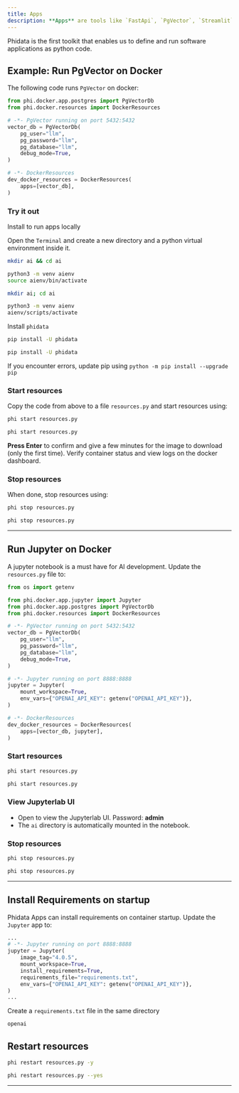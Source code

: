 ```yaml
---
title: Apps
description: **Apps** are tools like `FastApi`, `PgVector`, `Streamlit`, `Jupyter`, `Django` used to run software. They form the **Application** layer of a software product.
---
```


Phidata is the first toolkit that enables us to define and run software applications as python code.

## Example: Run PgVector on Docker

The following code runs `PgVector` on docker:

```python resources.py
from phi.docker.app.postgres import PgVectorDb
from phi.docker.resources import DockerResources

# -*- PgVector running on port 5432:5432
vector_db = PgVectorDb(
    pg_user="llm",
    pg_password="llm",
    pg_database="llm",
    debug_mode=True,
)

# -*- DockerResources
dev_docker_resources = DockerResources(
    apps=[vector_db],
)
```

### Try it out

<Note>

Install <LinkOpenNewTab href="https://docs.docker.com/desktop/install/mac-install/" text="docker desktop" /> to run apps locally

</Note>

Open the `Terminal` and create a new directory and a python virtual environment inside it.

<CodeGroup>

```bash Mac
mkdir ai && cd ai

python3 -m venv aienv
source aienv/bin/activate
```

```bash Windows
mkdir ai; cd ai

python3 -m venv aienv
aienv/scripts/activate
```

</CodeGroup>

Install `phidata`

<CodeGroup>

```bash Mac
pip install -U phidata
```

```bash Windows
pip install -U phidata
```

</CodeGroup>

<Note>

If you encounter errors, update pip using `python -m pip install --upgrade pip`

</Note>

### Start resources

Copy the code from above to a file `resources.py` and start resources using:

<CodeGroup>

```bash Mac
phi start resources.py
```

```bash Windows
phi start resources.py
```

</CodeGroup>

**Press Enter** to confirm and give a few minutes for the image to download (only the first time). Verify container status and view logs on the docker dashboard.

### Stop resources

When done, stop resources using:

<CodeGroup>

```bash Mac
phi stop resources.py
```

```bash Windows
phi stop resources.py
```

</CodeGroup>

---

## Run Jupyter on Docker

A jupyter notebook is a must have for AI development. Update the `resources.py` file to:

```python resources.py
from os import getenv

from phi.docker.app.jupyter import Jupyter
from phi.docker.app.postgres import PgVectorDb
from phi.docker.resources import DockerResources

# -*- PgVector running on port 5432:5432
vector_db = PgVectorDb(
    pg_user="llm",
    pg_password="llm",
    pg_database="llm",
    debug_mode=True,
)

# -*- Jupyter running on port 8888:8888
jupyter = Jupyter(
    mount_workspace=True,
    env_vars={"OPENAI_API_KEY": getenv("OPENAI_API_KEY")},
)

# -*- DockerResources
dev_docker_resources = DockerResources(
    apps=[vector_db, jupyter],
)
```

### Start resources

<CodeGroup>

```bash Mac
phi start resources.py
```

```bash Windows
phi start resources.py
```

</CodeGroup>

### View Jupyterlab UI

- Open <LinkOpenNewTab href="http://localhost:8888" text="localhost:8888" /> to view the Jupyterlab UI. Password: **admin**
- The `ai` directory is automatically mounted in the notebook.

### Stop resources

<CodeGroup>

```bash Mac
phi stop resources.py
```

```bash Windows
phi stop resources.py
```

</CodeGroup>

---

## Install Requirements on startup

Phidata Apps can install requirements on container startup. Update the `Jupyter` app to:

```python resources.py
...
# -*- Jupyter running on port 8888:8888
jupyter = Jupyter(
    image_tag="4.0.5",
    mount_workspace=True,
    install_requirements=True,
    requirements_file="requirements.txt",
    env_vars={"OPENAI_API_KEY": getenv("OPENAI_API_KEY")},
)
...
```

Create a `requirements.txt` file in the same directory

```python requirements.txt
openai
```

## Restart resources

<CodeGroup>

```bash Terminal
phi restart resources.py -y
```

```bash With Options
phi restart resources.py --yes
```

</CodeGroup>

---
